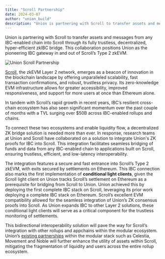 ```yaml
---
title: "Scroll Partnership"
date: 2024-03-07
author: "union_build"
description: "Union is partnering with Scroll to transfer assets and messages from any IBC-enabled chain into Scroll through its fully trustless, decentralized, hyper-efficient zkIBC bridge. This collaboration positions Union as the pioneering IBC gateway in and out of Scroll’s Type 2 zkEVM."
---
```



Union is partnering with Scroll to transfer assets and messages from any IBC-enabled chain into Scroll through its fully trustless, decentralized, hyper-efficient zkIBC bridge. This collaboration positions Union as the pioneering IBC gateway in and out of Scroll’s Type 2 zkEVM.

<img alt="Union Scroll Partnership" src={unionScroll.src} />

[Scroll](https://scroll.io/), the zkEVM Layer 2 network, emerges as a beacon of innovation in the blockchain landscape by offering unparalleled scalability, fast transaction confirmations, and robust, trustless privacy. Its zero-knowledge EVM infrastructure allows for greater accessibility, improved responsiveness, and support for more users at once than Ethereum alone.

In tandem with Scroll’s rapid growth in recent years, IBC’s resilient cross-chain ecosystem has also seen significant momentum over the past couple of months with a TVL surging over $50B across IBC-enabled rollups and chains.

To connect these two ecosystems and enable liquidity flow, a decentralized ZK bridge solution is needed more than ever. In response, research teams at Union and Scroll have collaborated on a solution to integrate Union's ZK proofs for IBC into Scroll. This integration facilitates seamless bridging of funds and data from any IBC-enabled chain to applications built on Scroll, ensuring trustless, efficient, and low-latency interoperability.

The integration features a secure and fast entrance into Scroll’s Type 2 zkEVM, with exits secured by settlements on Ethereum. This IBC connection also marks the first implementation of **conditional light clients**, given the Scroll light client on Union tracks Scroll’s settlement on Ethereum as a prerequisite for bridging from Scroll to Union. Union achieved this by deploying the first complete IBC stack on Scroll, leveraging its prior work deploying a complete IBC stack on Ethereum. Scroll’s excellent EVM compatibility allowed for the seamless integration of Union’s ZK consensus proofs into Scroll. As Union expands IBC to other Layer 2 solutions, these conditional light clients will serve as a critical component for the trustless monitoring of settlements.

This bidirectional interoperability solution will pave the way for Scroll’s integration with other rollups and appchains within the modular ecosystem. Union’s [existing partnerships](/blog/noble-and-movement-partnership/) within the modular stack such as Celestia, Movement and Noble will further enhance the utility of assets within Scroll, mitigating the fragmentation of liquidity and users across the entire rollup ecosystem.
